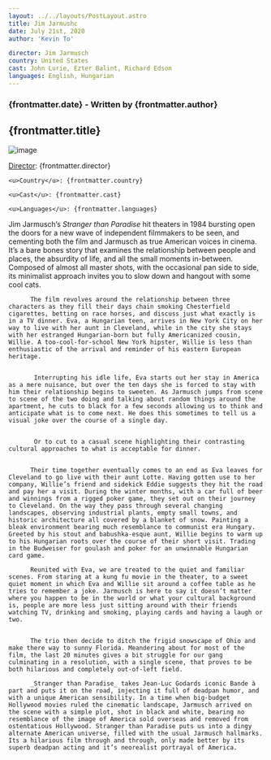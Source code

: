 ```yaml
---
layout: ../../layouts/PostLayout.astro
title: Jim Jarmushc
date: July 21st, 2020
author: 'Kevin To'

director: Jim Jarmusch
country: United States
cast: John Lurie, Ezter Balint, Richard Edson
languages: English, Hungarian
---
```


### {frontmatter.date} - Written by {frontmatter.author}

## {frontmatter.title}

![image](/postPictures/La%20Cienaga/28113id_022_w1600.jpeg)

<div class="film-info">
    <u>Director</u>: {frontmatter.director}

    <u>Country</u>: {frontmatter.country}

    <u>Cast</u>: {frontmatter.cast}

    <u>Languages</u>: {frontmatter.languages}

</div>

<article class="main-content">

Jim Jarmusch’s _Stranger than Paradise_ hit theaters in 1984 bursting open the doors for a new wave of independent filmmakers to be seen, and cementing both the film and Jarmusch as true American voices in cinema. It’s a bare bones story that examines the relationship between people and places, the absurdity of life, and all the small moments in-between. Composed of almost all master shots, with the occasional pan side to side, its minimalist approach invites you to slow down and hangout with some cool cats.

          The film revolves around the relationship between three characters as they fill their days chain smoking Chesterfield cigarettes, betting on race horses, and discuss just what exactly is in a TV dinner. Eva, a Hungarian teen, arrives in New York City on her way to live with her aunt in Cleveland, while in the city she stays with her estranged Hungarian-born but fully Americanized cousin, Willie. A too-cool-for-school New York hipster, Willie is less than enthusiastic of the arrival and reminder of his eastern European heritage.


           Interrupting his idle life, Eva starts out her stay in America as a mere nuisance, but over the ten days she is forced to stay with him their relationship begins to sweeten. As Jarmusch jumps from scene to scene of the two doing and talking about random things around the apartment, he cuts to black for a few seconds allowing us to think and anticipate what is to come next. He does this sometimes to tell us a visual joke over the course of a single day.


           Or to cut to a casual scene highlighting their contrasting cultural approaches to what is acceptable for dinner.


          Their time together eventually comes to an end as Eva leaves for Cleveland to go live with their aunt Lotte. Having gotten use to her company, Willie’s friend and sidekick Eddie suggests they hit the road and pay her a visit. During the winter months, with a car full of beer and winnings from a rigged poker game, they set out on their journey to Cleveland. On the way they pass through several changing landscapes, observing industrial plants, empty small towns, and historic architecture all covered by a blanket of snow. Painting a bleak environment bearing much resemblance to communist era Hungary. Greeted by his stout and babushka-esque aunt, Willie begins to warm up to his Hungarian roots over the course of their short visit. Trading in the Budweiser for goulash and poker for an unwinnable Hungarian card game.

          Reunited with Eva, we are treated to the quiet and familiar scenes. From staring at a kung fu movie in the theater, to a sweet quiet moment in which Eva and Willie sit around a coffee table as he tries to remember a joke. Jarmusch is here to say it doesn’t matter where you happen to be in the world or what your cultural background is, people are more less just sitting around with their friends watching TV, drinking and smoking, playing cards and having a laugh or two.


          The trio then decide to ditch the frigid snowscape of Ohio and make there way to sunny Florida. Meandering about for most of the film, the last 20 minutes gives a bit struggle for our gang culminating in a resolution, with a single scene, that proves to be both hilarious and completely out-of-left field.

          _Stranger than Paradise_ takes Jean-Luc Godards iconic Bande à part and puts it on the road, injecting it full of deadpan humor, and with a unique American sensibility. In a time when big-budget Hollywood movies ruled the cinematic landscape, Jarmusch arrived on the scene with a simple plot, shot in black and white, bearing no resemblance of the image of America sold overseas and removed from ostentatious Hollywood. Stranger than Paradise puts us into a dingy alternate American universe, filled with the usual Jarmusch hallmarks. Its a hilarious film through and through, only made better by its superb deadpan acting and it’s neorealist portrayal of America.

</article>
